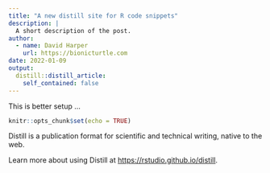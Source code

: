 ```yaml
---
title: "A new distill site for R code snippets"
description: |
  A short description of the post.
author:
  - name: David Harper
    url: https://bionicturtle.com
date: 2022-01-09
output:
  distill::distill_article:
    self_contained: false
---
```


This is better setup ... 

```r
knitr::opts_chunk$set(echo = TRUE)
```

Distill is a publication format for scientific and technical writing, native to the web.

Learn more about using Distill at <https://rstudio.github.io/distill>.



